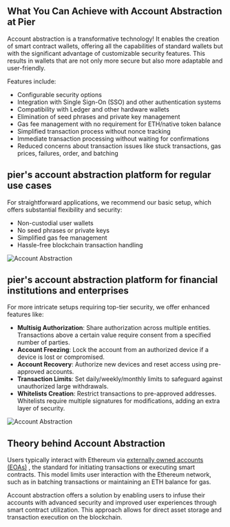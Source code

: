 
## What You Can Achieve with Account Abstraction at Pier

Account abstraction is a transformative technology! It enables the creation of smart contract wallets, offering all the capabilities of standard wallets but with the significant advantage of customizable security features. This results in wallets that are not only more secure but also more adaptable and user-friendly.

Features include:

- Configurable security options
- Integration with Single Sign-On (SSO) and other authentication systems
- Compatibility with Ledger and other hardware wallets
- Elimination of seed phrases and private key management
- Gas fee management with no requirement for ETH/native token balance
- Simplified transaction process without nonce tracking
- Immediate transaction processing without waiting for confirmations
- Reduced concerns about transaction issues like stuck transactions, gas prices, failures, order, and batching

## pier's account abstraction platform for regular use cases

For straightforward applications, we recommend our basic setup, which offers substantial flexibility and security:

- Non-custodial user wallets
- No seed phrases or private keys
- Simplified gas fee management
- Hassle-free blockchain transaction handling

<Image
  src="/images/account-abstraction-simple.svg"
  alt="Account Abstraction"
  width={600}
  height={500}
/>

## pier's account abstraction platform for financial institutions and enterprises

For more intricate setups requiring top-tier security, we offer enhanced features like:

- **Multisig Authorization**: Share authorization across multiple entities. Transactions above a certain value require consent from a specified number of parties.
- **Account Freezing**: Lock the account from an authorized device if a device is lost or compromised.
- **Account Recovery**: Authorize new devices and reset access using pre-approved accounts.
- **Transaction Limits**: Set daily/weekly/monthly limits to safeguard against unauthorized large withdrawals.
- **Whitelists Creation**: Restrict transactions to pre-approved addresses. Whitelists require multiple signatures for modifications, adding an extra layer of security.

<Image
  src="/images/account-abstraction-complex.svg"
  alt="Account Abstraction"
  width={600}
  height={500}
/>

## Theory behind Account Abstraction

Users typically interact with Ethereum via [externally owned accounts (EOAs)](https://ethereum.org/en/glossary/#eoa) , the standard for initiating transactions or executing smart contracts. This model limits user interaction with the Ethereum network, such as in batching transactions or maintaining an ETH balance for gas.

Account abstraction offers a solution by enabling users to infuse their accounts with advanced security and improved user experiences through smart contract utilization. This approach allows for direct asset storage and transaction execution on the blockchain.

